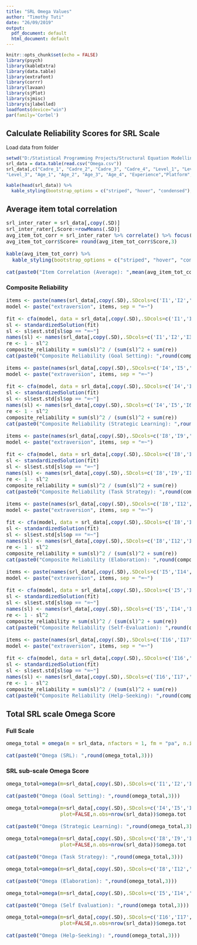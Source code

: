```yaml
---
title: "SRL Omega Values"
author: "Timothy Tuti"
date: "26/09/2019"
output: 
  pdf_document: default
  html_document: default
---
```


```r
knitr::opts_chunk$set(echo = FALSE)
library(psych)
library(kableExtra)
library(data.table)
library(extrafont)
library(corrr)
library(lavaan)
library(sjPlot)
library(sjmisc)
library(sjlabelled)
loadfonts(device="win")
par(family='Corbel')
```

## Calculate Reliability Scores for SRL Scale

Load data from folder

```r
setwd("D:/Statistical Programming Projects/Structural Equation Modelling et al/")
srl_data = data.table(read.csv("Omega.csv"))
srl_data[,c("Cadre_1", "Cadre_2", "Cadre_3", "Cadre_4", "Level_1", "Level_2", 
"Level_3", "Age_1", "Age_2", "Age_3", "Age_4", "Experience","Platform","User"):=NULL]

kable(head(srl_data)) %>%
  kable_styling(bootstrap_options = c("striped", "hover", "condensed"),full_width=T)

```


## Average item total correlation
<p/>
<font size="3" face="Corbel">
```r
srl_inter_rater = srl_data[,copy(.SD)]
srl_inter_rater[,Score:=rowMeans(.SD)]
avg_item_tot_corr = srl_inter_rater %>% correlate() %>% focus(Score) 
avg_item_tot_corr$Score= round(avg_item_tot_corr$Score,3)

kable(avg_item_tot_corr) %>%
  kable_styling(bootstrap_options = c("striped", "hover", "condensed"),full_width=F)

cat(paste0("Item Correlation (Average): ",mean(avg_item_tot_corr$Score)))
```
</font>
<p/>

### Composite Reliability
<p/>
<font size="3" face="Corbel">
```r
items <- paste(names(srl_data[,copy(.SD),.SDcols=c('I1','I2','I3')]), collapse = "+")
model <- paste("extraversion", items, sep = "=~")

fit <- cfa(model, data = srl_data[,copy(.SD),.SDcols=c('I1','I2','I3')])
sl <- standardizedSolution(fit)
sl <- sl$est.std[sl$op == "=~"]
names(sl) <- names(srl_data[,copy(.SD),.SDcols=c('I1','I2','I3')])
re <- 1 - sl^2
composite_reliability = sum(sl)^2 / (sum(sl)^2 + sum(re))
cat(paste0("Composite Reliability (Goal Setting): ",round(composite_reliability,3)))
```
</font>
<p/>

<p/>
<font size="3" face="Corbel">
```r
items <- paste(names(srl_data[,copy(.SD),.SDcols=c('I4','I5','I6','I7')]), collapse = "+")
model <- paste("extraversion", items, sep = "=~")

fit <- cfa(model, data = srl_data[,copy(.SD),.SDcols=c('I4','I5','I6','I7')])
sl <- standardizedSolution(fit)
sl <- sl$est.std[sl$op == "=~"]
names(sl) <- names(srl_data[,copy(.SD),.SDcols=c('I4','I5','I6','I7')])
re <- 1 - sl^2
composite_reliability = sum(sl)^2 / (sum(sl)^2 + sum(re))
cat(paste0("Composite Reliability (Strategic Learning): ",round(composite_reliability,3)))
```
</font>
<p/>


<p/>
<font size="3" face="Corbel">
```r
items <- paste(names(srl_data[,copy(.SD),.SDcols=c('I8','I9','I10','I11')]), collapse = "+")
model <- paste("extraversion", items, sep = "=~")

fit <- cfa(model, data = srl_data[,copy(.SD),.SDcols=c('I8','I9','I10','I11')])
sl <- standardizedSolution(fit)
sl <- sl$est.std[sl$op == "=~"]
names(sl) <- names(srl_data[,copy(.SD),.SDcols=c('I8','I9','I10','I11')])
re <- 1 - sl^2
composite_reliability = sum(sl)^2 / (sum(sl)^2 + sum(re))
cat(paste0("Composite Reliability (Task Strategy): ",round(composite_reliability,3)))
```
</font>
<p/>


<p/>
<font size="3" face="Corbel">
```r
items <- paste(names(srl_data[,copy(.SD),.SDcols=c('I8','I12','I13')]), collapse = "+")
model <- paste("extraversion", items, sep = "=~")

fit <- cfa(model, data = srl_data[,copy(.SD),.SDcols=c('I8','I12','I13')])
sl <- standardizedSolution(fit)
sl <- sl$est.std[sl$op == "=~"]
names(sl) <- names(srl_data[,copy(.SD),.SDcols=c('I8','I12','I13')])
re <- 1 - sl^2
composite_reliability = sum(sl)^2 / (sum(sl)^2 + sum(re))
cat(paste0("Composite Reliability (Elaboration): ",round(composite_reliability,3)))
```
</font>
<p/>


<p/>
<font size="3" face="Corbel">
```r
items <- paste(names(srl_data[,copy(.SD),.SDcols=c('I5','I14','I15')]), collapse = "+")
model <- paste("extraversion", items, sep = "=~")

fit <- cfa(model, data = srl_data[,copy(.SD),.SDcols=c('I5','I14','I15')])
sl <- standardizedSolution(fit)
sl <- sl$est.std[sl$op == "=~"]
names(sl) <- names(srl_data[,copy(.SD),.SDcols=c('I5','I14','I15')])
re <- 1 - sl^2
composite_reliability = sum(sl)^2 / (sum(sl)^2 + sum(re))
cat(paste0("Composite Reliability (Self-Evaluation): ",round(composite_reliability,3)))
```
</font>
<p/>

<p/>
<font size="3" face="Corbel">
```r
items <- paste(names(srl_data[,copy(.SD),.SDcols=c('I16','I17','I18','I19','I20')]), collapse = "+")
model <- paste("extraversion", items, sep = "=~")

fit <- cfa(model, data = srl_data[,copy(.SD),.SDcols=c('I16','I17','I18','I19','I20')])
sl <- standardizedSolution(fit)
sl <- sl$est.std[sl$op == "=~"]
names(sl) <- names(srl_data[,copy(.SD),.SDcols=c('I16','I17','I18','I19','I20')])
re <- 1 - sl^2
composite_reliability = sum(sl)^2 / (sum(sl)^2 + sum(re))
cat(paste0("Composite Reliability (Help-Seeking): ",round(composite_reliability,3)))
```
</font>
<p/>


## Total SRL scale Omega Score

### Full Scale
<p/>
<font size="3" face="Corbel">
```r
omega_total = omega(m = srl_data, nfactors = 1, fm = "pa", n.iter = 1, p = 0.05, title = "Omega", plot = FALSE, n.obs = nrow(srl_data))$omega.tot

cat(paste0("Omega (SRL): ",round(omega_total,3)))
```
</font>
<p/>

### SRL sub-scale Omega Score

<p/>
<font size="3" face="Corbel">
```r
omega_total=omega(m=srl_data[,copy(.SD),.SDcols=c('I1','I2','I3')],nfactors=1,fm="pa",n.iter=1,p=0.05,title="Omega",plot=FALSE,n.obs=nrow(srl_data))$omega.tot

cat(paste0("Omega (Goal Setting): ",round(omega_total,3)))
```
</font>
<p/>
<p/>

<p/>
<font size="3" face="Corbel">
```r
omega_total=omega(m=srl_data[,copy(.SD),.SDcols=c('I4','I5','I6','I7')],nfactors=1,fm="pa",n.iter=1,p=0.05,title="Omega",
                  plot=FALSE,n.obs=nrow(srl_data))$omega.tot

cat(paste0("Omega (Strategic Learning): ",round(omega_total,3)))
```
</font>
<p/>
<p/>

<p/>
<font size="3" face="Corbel">
```r
omega_total=omega(m=srl_data[,copy(.SD),.SDcols=c('I8','I9','I10','I11')],nfactors=1,fm="pa",n.iter=1,p=0.05,title="Omega",
                  plot=FALSE,n.obs=nrow(srl_data))$omega.tot

cat(paste0("Omega (Task Strategy): ",round(omega_total,3)))
```
</font>
<p/>
<p/>


<p/>
<font size="3" face="Corbel">
```r
omega_total=omega(m=srl_data[,copy(.SD),.SDcols=c('I8','I12','I13')],nfactors=1,fm="pa",n.iter=1,p=0.05,title="Omega",plot=FALSE,n.obs=nrow(srl_data))$omega.tot

cat(paste0("Omega (Elaboration): ",round(omega_total,3)))
```
</font>
<p/>
<p/>


<p/>
<font size="3" face="Corbel">
```r
omega_total=omega(m=srl_data[,copy(.SD),.SDcols=c('I5','I14','I15')],nfactors=1,fm="pa",n.iter=1,p=0.05,title="Omega",plot=FALSE,n.obs=nrow(srl_data))$omega.tot

cat(paste0("Omega (Self Evaluation): ",round(omega_total,3)))
```
</font>
<p/>
<p/>


<p/>
<font size="3" face="Corbel">
```r
omega_total=omega(m=srl_data[,copy(.SD),.SDcols=c('I16','I17','I18','I19','I20')],nfactors=1,fm="pa",n.iter=1,p=0.05,title="Omega",
                  plot=FALSE,n.obs=nrow(srl_data))$omega.tot

cat(paste0("Omega (Help-Seeking): ",round(omega_total,3)))
```
</font>
<p/>


